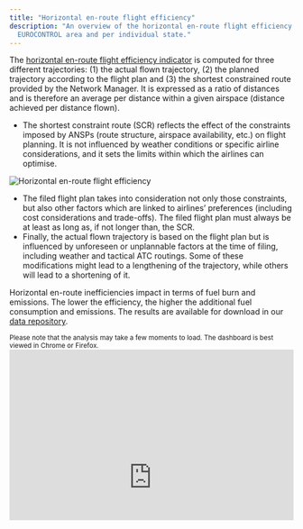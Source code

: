 ```yaml
---
title: "Horizontal en-route flight efficiency"
description: "An overview of the horizontal en-route flight efficiency for the entire
  EUROCONTROL area and per individual state."
---
```


<style type="text/css">
.img-responsive {
    margin: 0 auto;
    max-width: 75%
}

.resp-container {
    position: relative;
    overflow: hidden;
    padding-top: 60.0%;
}

.resp-iframe {
    position: absolute;
    top: 0;
    left: 0;
    width: 100%;
    height: 150%;
    border: 0;
}
</style>

<div class="container">
<div class="row align-items-start">
<div class="col-sm-9">
The [horizontal en-route flight efficiency indicator](/methodology/horizontal-flight-efficiency-pi/) is computed for three different trajectories: (1) the actual flown trajectory, (2) the planned trajectory according to the flight plan and (3) the shortest constrained route  provided by the Network Manager. It is expressed as a ratio of distances and is therefore an average per distance within a given airspace (distance achieved per distance flown).

* The shortest constraint route (SCR) reflects the effect of the constraints imposed by ANSPs (route structure, airspace availability, etc.) on flight planning. It is not influenced by weather conditions or specific airline considerations, and it sets the limits within which the airlines can optimise.
</div>
<div class="col-sm-3">
<div class="card border-0">
  <img class="card-img-top" src="/images/eff/ectl_hfe.jpg" alt="Horizontal en-route flight efficiency">
</div></div></div></div>

* The filed flight plan takes into consideration not only those constraints, but also other factors which are linked to airlines’ preferences (including cost considerations and trade-offs). The filed flight plan must always be at least as long as, if not longer than, the SCR.
* Finally, the actual flown trajectory is based on the flight plan but is influenced by unforeseen or unplannable factors at the time of filing, including weather and tactical ATC routings. Some of these modifications might lead to a lengthening of the trajectory, while others will lead to a shortening of it.

Horizontal en-route inefficiencies impact in terms of fuel burn and emissions. The lower the efficiency, the higher the additional fuel consumption and emissions. The results are available for download in our [data repository](/data/). 

<small>Please note that the analysis may take a few moments to load. The dashboard is best viewed in Chrome or Firefox.</small>
<div class="resp-container">
<iframe class="resp-iframe" src="https://app.powerbi.com/view?r=eyJrIjoiMTczODk5NTctYWJhOC00ZGM4LThlMzItYjcwNDZmM2Q1MGJkIiwidCI6Ijc2ZjMzYzIwLTU5NzktNDQwOC1hZGY3LThiM2M0YmU5NWU1MiIsImMiOjl9" frameborder="0" style="border:0" allowfullscreen></iframe>
</div>